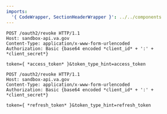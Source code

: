 ```yaml
---
imports:
  '{ CodeWrapper, SectionHeaderWrapper }': ../../components
---
```


<CodeWrapper>

```http
POST /oauth2/revoke HTTP/1.1
Host: sandbox-api.va.gov
Content-Type: application/x-www-form-urlencoded
Authorization: Basic {base64 encoded *client_id* + ':' + *client_secret*}

token={ *access_token* }&token_type_hint=access_token
```

</CodeWrapper>

<CodeWrapper>

```http
POST /oauth2/revoke HTTP/1.1
Host: sandbox-api.va.gov
Content-Type: application/x-www-form-urlencoded
Authorization: Basic {base64 encoded *client_id* + ':' + *client_secret*}

token={ *refresh_token* }&token_type_hint=refresh_token
```

</CodeWrapper>
